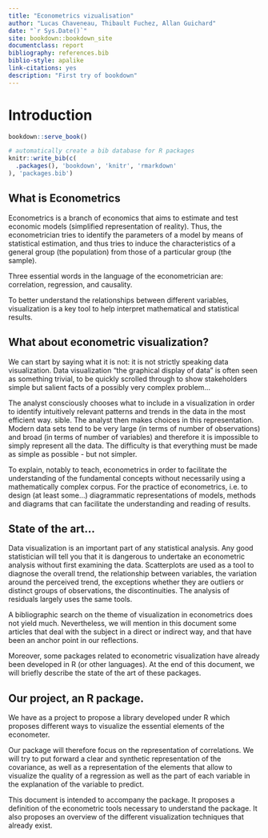 ```yaml
--- 
title: "Econometrics vizualisation"
author: "Lucas Chaveneau, Thibault Fuchez, Allan Guichard"
date: "`r Sys.Date()`"
site: bookdown::bookdown_site
documentclass: report
bibliography: references.bib
biblio-style: apalike
link-citations: yes
description: "First try of bookdown"
---
```


# Introduction

```r
bookdown::serve_book()
```


```r
# automatically create a bib database for R packages
knitr::write_bib(c(
  .packages(), 'bookdown', 'knitr', 'rmarkdown'
), 'packages.bib')
```
## What is Econometrics

Econometrics is a branch of economics that aims to estimate and test economic models (simplified representation of reality). Thus, the econometrician tries to identify the parameters of a model by means of statistical estimation, and thus tries to induce the characteristics of a general group (the population) from those of a particular group (the sample).

Three essential words in the language of the econometrician are: correlation, regression, and causality.

To better understand the relationships between different variables, visualization is a key tool to help interpret mathematical and statistical results.

## What about econometric visualization?

We can start by saying what it is not: it is not strictly speaking data visualization.
Data visualization "the graphical display of data" is often seen as something trivial, to be quickly scrolled through to show stakeholders simple but salient facts of a possibly very complex problem...

The analyst consciously chooses what to include in a visualization in order to identify intuitively relevant patterns and trends in the data in the most efficient way. sible. The analyst then makes choices in this representation. Modern data sets tend to be very large (in terms of number of observations) and broad (in terms of number of variables) and therefore it is impossible to simply represent all the data. The difficulty is that everything must be made as simple as possible - but not simpler.

To explain, notably to teach, econometrics in order to facilitate the understanding of the fundamental concepts without necessarily using a mathematically complex corpus.
For the practice of econometrics, i.e. to design (at least some...) diagrammatic representations of models, methods and diagrams that can facilitate the understanding and reading of results.

## State of the art...

Data visualization is an important part of any statistical analysis. Any good statistician will tell you that it is dangerous to undertake an econometric analysis without first examining the data. 
Scatterplots are used as a tool to diagnose the overall trend, the relationship between variables, the variation around the perceived trend, the exceptions whether they are outliers or distinct groups of observations, the discontinuities. The analysis of residuals largely uses the same tools.

A bibliographic search on the theme of visualization in econometrics does not yield much. Nevertheless, we will mention in this document some articles that deal with the subject in a direct or indirect way, and that have been an anchor point in our reflections.

Moreover, some packages related to econometric visualization have already been developed in R (or other languages). At the end of this document, we will briefly describe the state of the art of these packages.


## Our project, an R package.

We have as a project to propose a library developed under R which proposes different ways to visualize the essential elements of the econometer. 

Our package will therefore focus on the representation of correlations. We will try to put forward a clear and synthetic representation of the covariance, as well as a representation of the elements that allow to visualize the quality of a regression as well as the part of each variable in the explanation of the variable to predict.

This document is intended to accompany the package. It proposes a definition of the econometric tools necessary to understand the package. It also proposes an overview of the different visualization techniques that already exist. 









